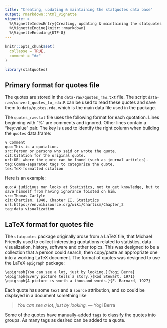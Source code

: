 ---
title: "Creating, updating & maintaining the statquotes data base"
output: rmarkdown::html_vignette
vignette: >
  %\VignetteIndexEntry{Creating, updating & maintaining the statquotes data base}
  %\VignetteEngine{knitr::rmarkdown}
  %\VignetteEncoding{UTF-8}
---

```{r, include = FALSE}
knitr::opts_chunk$set(
  collapse = TRUE,
  comment = "#>"
)
```

```{r setup}
library(statquotes)
```

## Primary format for quotes file

The quotes are stored in the `data-raw/quotes_raw.txt` file. The script `data-raw/convert_quotes_to_rda.R` can be used to read these quotes and save them to `data/quotes.rda`, which is the main data file used in the package.

The `quotes_raw.txt` file uses the following format for each quotation.  Lines beginning with "%" are comments and ignored.  Other lines contain a "key:value" pair. The key is used to identify the right column when building the `quotes` data.frame:

```
% Comment
quo:This is a quotation.
src:Person or persons who said or wrote the quote.
cit:Citation for the original quote.
url:URL where the quote can be found (such as journal articles).
tag:Comma-separated tags to categorize the quote.
tex:TeX-formatted citation
```

Here is an example:

```
quo:A judicious man looks at Statistics, not to get knowledge, but to save himself from having ignorance foisted on him.
src:Thomas Carlyle
cit:Chartism, 1840, Chapter II, Statistics
url:https://en.wikisource.org/wiki/Chartism/Chapter_2
tag:data visualization
```

## LaTeX format for quotes file

The `statquotes` package originally arose from a LaTeX file, that Michael Friendly used to collect interesting quotations related to statistics, data visualization, history, software and other topics. This was designed to be a collection that a person could search, then copy/paste an appropriate one into a working LaTeX document.  The format of quotes was designed to use the LaTeX `epigraph` package:

```
\epigraph{You can see a lot, just by looking.}{Yogi Berra}
\epigraph{Every picture tells a story.}{Rod Stewart, 1971}
\epigraph{A picture is worth a thousand words.}{F. Barnard, 1927}
```

Each quote has some `text` and a `source` attribution, and so could be displayed in a document something like

> *You can see a lot, just by looking.* 
> --- Yogi Berra

Some of the quotes have manually-added `tags` to classify the quotes into groups. As many tags as desired can be added to a quote.

